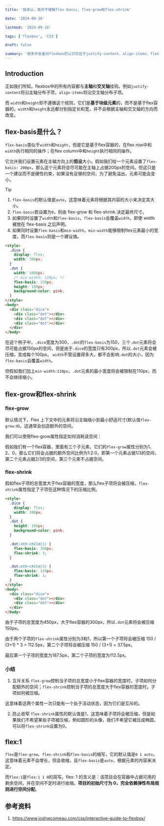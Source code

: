 ```yaml
---
title: '我承认，我并不理解flex-basis, flex-grow和flex-shrink'

date: '2024-09-16'

lastmod: '2024-09-16'

tags: ['flexbox', 'CSS']

draft: false

summary: '很多开发者对flexbox的认识仅在于justify-content、align-items、flex-direction等属性，一问flex-basis就说不出所以然（是我），本文将详细介绍flex-basis、flex-grow、flex-shrink的概念、用法以及与其他flex属性的关系。'
---
```


## Introduction

正如我们所知，flexbox中的所有内容都与**主轴**和**交叉轴**挂钩。例如`justify-content`将沿主轴分布子项，`align-items`将沿交叉轴分布子项。

而 `width`和`height`却不遵循这个规则，它们是**基于块级元素**的，而不是基于flex容器的，`width`和`height`永远都分别指定长和宽，并不会根据主轴和交叉轴的方向而改变。

## flex-basis是什么？

`flex-basis`类似于`width`和`height`，但是它是基于flex容器的，在flex row中和`width`执行相同的操作；在flex column中和`height`执行相同的操作。

它允许我们设置元素在主轴方向上的**假设**大小。假如我们给一个元素设置了`flex-basis: 200px`，那么这个元素将会尽可能在主轴上占据200px的空间。但这只是一个建议而不是硬性约束，如果没有足够的空间，为了避免溢出，元素可能会变小。

> [!TIP]
>
> 1.  `flex-basis`的默认值是`auto`，这意味着元素将根据其内容的大小来决定其大小。
> 2.  `flex-basis`若设置为`0`，则由 flex-grow 和 flex-shrink 决定最终尺寸。
> 3.  如果同时设置了`width`和`flex-basis`，`flex-basis`会覆盖`width`，即使 width 被放在 flex-basis 之后声明。
> 4.  如果同时设置`flex-basis`和`min-width`，`min-width`能够限制flex元素最小的宽度，而`flex-basis`则是一个建议值。

```html
<style>
  .dice {
    display: flex;
    width: 300px;
  }
  .dot {
    width: 1000px;
    /* min-width: 110px; */
    flex-basis: 150px;
    height: 100px;
    background-color: pink;
  }
</style>
<body>
  <div class="dice">
    <div class="dot"></div>
    <div class="dot"></div>
    <div class="dot"></div>
  </div>
</body>
```

在这个例子中，`.dice`宽度为300，`.dot`的`flex-basis`为150，三个`.dot`元素将会尽可能占据150px的空间，但是由于`.dice`的宽度只有300px，所以`.dot`元素会被压缩，变成每个100px。
`width`不管设置得多大，都不会影响`.dot`的大小，因为`flex-basis`会覆盖`width`。

但假如我们加上`min-width:110px`，`.dot`元素的最小宽度将会被限制在110px，而不会继续缩小。

## flex-grow和flex-shrink

### flex-grow

默认情况下，Flex 上下文中的元素将沿主轴缩小到最小舒适尺寸(默认值`flex-grow:0`)。这通常会创造额外的空间。

我们可以使用flex-grow属性指定如何消耗该空间：

假如我们有一个flex容器，里面有三个子元素，它们的`flex-grow`属性分别为1、2、0，那么它们将会占据的额外空间比例为1:2:0，即第一个元素占据1/3的空间，第二个元素占据2/3的空间，第三个元素不占据空间。

### flex-shrink

假如flex子项的总宽度大于flex容器的宽度，那么flex子项将会被压缩，`flex-shrink`属性指定了子项在这种情况下的压缩比例。

```html
<style>
  .dice {
    display: flex;
    width: 300px;
  }
  .dot {
    height: 100px;
    background-color: pink;
  }

  .dot:nth-child(1) {
    flex-basis: 300px;
    flex-shrink: 3;
  }

  .dot:nth-child(2) {
    flex-basis: 150px;
    flex-shrink: 1;
  }
</style>
<body>
  <div class="dice">
    <div class="dot"></div>
    <div class="dot"></div>
  </div>
</body>
```

由于子项的总宽度为450px，大于flex容器的300px，所以`.dot`元素将会被压缩150px。

由于两个子项的`flex-shrink`属性分别为3和1，所以第一个子项将会被压缩 150 / (3+1) \* 3 = 112.5px，第二个子项将会被压缩 150 / (3+1) = 37.5px。

最后第一个子项的宽度为187.5px，第二个子项的宽度为112.5px。

### 小结

1. 互斥关系
   `flex-grow`控制当子项的总宽度小于flex容器的宽度时，子项如何分配额外的空间；`flex-shrink`控制当子项的总宽度大于flex容器的宽度时，子项如何被压缩。

这意味着这两个属性一次只能有一个处于活动状态，因为它们是互斥的。

2. 防止收窄
   `flex-shrink`属性的默认值是1，这意味着子项将会被压缩，但是如果我们不希望某些子项被压缩，例如圆形的头像，我们不希望它被压成椭圆，可以将`flex-shrink`设置为0。

## flex:1

`flex`是`flex-grow`、`flex-shrink`和`flex-basis`的缩写，它的默认值是`0 1 auto`，这意味着元素不会增长，但会收缩，且`flex-basis`是`auto`，根据元素的内容来决定。

而`flex:1`是`flex:1 1 0`的简写。flex: 1 的含义是：该项目会在容器中占据可用的剩余空间，并在空间不足时进行收缩。**项目的初始尺寸为 0，完全依赖弹性布局规则进行空间分配**。

## 参考资料

1. https://www.joshwcomeau.com/css/interactive-guide-to-flexbox/
